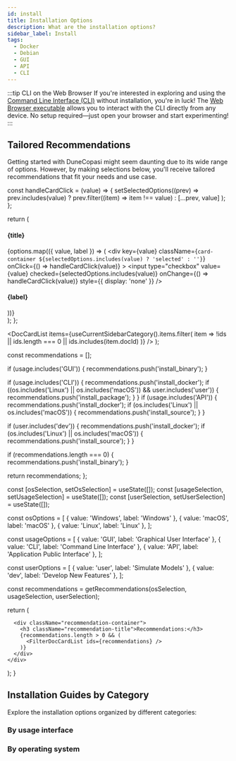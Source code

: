 ```yaml
---
id: install
title: Installation Options
description: What are the installation options?
sidebar_label: Install
tags:
  - Docker
  - Debian
  - GUI
  - API
  - CLI
---
```



:::tip CLI on the Web Browser
If you're interested in exploring and using the [Command Line Interface (CLI)](use_cli) without installation, you're in luck! The [Web Browser executable](try) allows you to interact with the CLI directly from any device. No setup required—just open your browser and start experimenting!
:::


## Tailored Recommendations

Getting started with DuneCopasi might seem daunting due to its wide range of options.
However, by making selections below, you'll receive tailored recommendations that fit your needs and use case.

  const handleCardClick = (value) => {
    setSelectedOptions((prev) =>
      prev.includes(value) ? prev.filter((item) => item !== value) : [...prev, value]
    );
  };

  return (
    <div className="container">
      <div className="card-description-container">
        <h4 className="card-title">{title}</h4>
      </div>
      <div className="card-list">
        {options.map(({ value, label }) => (
          <div
            key={value}
            className={`card-container ${selectedOptions.includes(value) ? 'selected' : ''}`}
            onClick={() => handleCardClick(value)}
          >
            <input
              type="checkbox"
              value={value}
              checked={selectedOptions.includes(value)}
              onChange={() => handleCardClick(value)}
              style={{ display: 'none' }}
            />
            <div className="card-style">
              <div className="card-body">
                <h4 className="card-title">{label}</h4>
              </div>
            </div>
          </div>
        ))}
      </div>
    </div>
  );
};

  <DocCardList
    items={useCurrentSidebarCategory().items.filter(
      item => !ids || ids.length === 0 || ids.includes(item.docId)
    )}
  />
);

  const recommendations = [];

  if (usage.includes('GUI')) {
    recommendations.push('install_binary');
  }

  if (usage.includes('CLI')) {
    recommendations.push('install_docker');
    if ((os.includes('Linux') || os.includes('macOS')) && user.includes('user')) {
      recommendations.push('install_package');
    }
  }
  if (usage.includes('API')) {
    recommendations.push('install_docker');
    if (os.includes('Linux') || os.includes('macOS')) {
      recommendations.push('install_source');
    }
  }

  if (user.includes('dev')) {
    recommendations.push('install_docker');
    if (os.includes('Linux') || os.includes('macOS')) {
      recommendations.push('install_source');
    }
  }

  if (recommendations.length === 0) {
    recommendations.push('install_binary');
  }

  return recommendations;
};

  const [osSelection, setOsSelection] = useState([]);
  const [usageSelection, setUsageSelection] = useState([]);
  const [userSelection, setUserSelection] = useState([]);

  const osOptions = [
    { value: 'Windows', label: 'Windows' },
    { value: 'macOS', label: 'macOS' },
    { value: 'Linux', label: 'Linux' },
  ];

  const usageOptions = [
    { value: 'GUI', label: 'Graphical User Interface' },
    { value: 'CLI', label: 'Command Line Interface' },
    { value: 'API', label: 'Application Public Interface' },
  ];

  const userOptions = [
    { value: 'user', label: 'Simulate Models' },
    { value: 'dev', label: 'Develop New Features' },
  ];

  const recommendations = getRecommendations(osSelection, usageSelection, userSelection);

  return (
    <div>
      <Checklist
        title="I want to use the"
        options={usageOptions}
        selectedOptions={usageSelection}
        setSelectedOptions={setUsageSelection}
      />
      <Checklist
        title="My Operating System is"
        options={osOptions}
        selectedOptions={osSelection}
        setSelectedOptions={setOsSelection}
      />
      <Checklist
        title="I want to"
        options={userOptions}
        selectedOptions={userSelection}
        setSelectedOptions={setUserSelection}
      />

      <div className="recommendation-container">
        <h3 className="recommendation-title">Recommendations:</h3>
        {recommendations.length > 0 && (
          <FilterDocCardList ids={recommendations} />
        )}
      </div>
    </div>
  );
}

<TailoredRecommendation />



## Installation Guides by Category

Explore the installation options organized by different categories:

### By usage interface

<Tabs className="unique-tabs">
  <TabItem value="GUI" label="Graphical User Interface">
    <FilterDocCardList ids = {['install_binary']}/>
  </TabItem>
  <TabItem value="CLI" label="Command Line Interface" default>
    <FilterDocCardList ids = {['install_docker', 'install_package']}/>
  </TabItem>
  <TabItem value="API" label="Application User Interface">
    <FilterDocCardList ids = {['install_docker', 'install_source']}/>
  </TabItem>
</Tabs>

### By operating system

<Tabs className="unique-tabs">
  <TabItem value="Windows" label="Windows">
    <FilterDocCardList ids = {['install_binary', 'install_docker']}/>
  </TabItem>
  <TabItem value="macOS" label="macOS" default>
    <FilterDocCardList ids = {['install_docker', 'install_source']}/>
  </TabItem>
  <TabItem value="Debian" label="Linux (Debian 11)">
    <FilterDocCardList ids = {['install_package', 'install_docker', 'install_source']}/>
  </TabItem>
  <TabItem value="Linux" label="Linux (Other)">
    <FilterDocCardList ids = {['install_docker', 'install_source']}/>
  </TabItem>
</Tabs>
